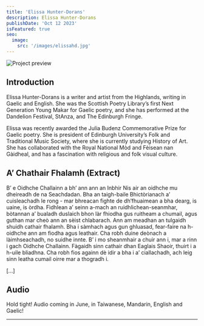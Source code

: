 ```yaml
---
title: 'Elissa Hunter-Dorans'
description: Elissa Hunter-Dorans
publishDate: 'Oct 12 2023'
isFeatured: true
seo:
  image:
    src: '/images/elissahd.jpg'
---
```



![Project preview](/images/elissahd.jpg)

## Introduction

Elissa Hunter-Dorans is a writer and artist from the Highlands, writing in Gaelic and English. She was the Scottish Poetry Library’s first Next Generation Young Makar for Gaelic poetry, and she has performed at the Dandelion Festival, StAnza, and The Edinburgh Fringe.

Elissa was recently awarded the Julia Budenz Commemorative Prize for Gaelic poetry. She is president of Edinburgh University’s Folk and Traditional Music Society, where she is currently studying History of Art. She has collaborated with the Royal National Mòd and Fèisean nan Gàidheal, and has a fascination with religious and folk visual culture.

## A’ Chathair Fhalamh (Extract)

B’ e Oidhche Challainn a bh’ ann ann an Inbhir Nis air an oidhche mu dheireadh de na Seachdadan. Bha an taigh-baile Bhictòrianach a’ cuisleachadh le rong - mar bhreacan fighte de dh’fhuaimean a bha dearg, is uaine, is òrdha. Fìdhlean a’ seinn a-mach an ruidhlichean-seanmhar, bòtannan a’ bualadh duslaich bhon làr fhiodha gus ruitheam a chumail, agus guthan mar cheò ann an sèist chlabarach. Ann am meadhan an tulgaidh shuidh cathair fhalamh. Bha i sàmhach agus gun ghluasad, fear-faire na h-oidhche ann am fiodha agus leathair. Cha robh duine deònach a làimhseachadh, no suidhe innte. B’ i mo sheanmhair a chuir ann i, mar a rinn i gach Oidhche Challainn. Fàgaidh sinn cathair dhan Eaglais Shaoir, thuirt i a h-uile bliadhna. Cha robh fios againn dè idir a bha i a’ ciallachadh, ach leig sinn leatha cumail oirre mar a thogradh i.

[...]

## Audio

Hold tight! Audio coming in June, in Taiwanese, Mandarin, English and Gaelic!

---

<Order />
